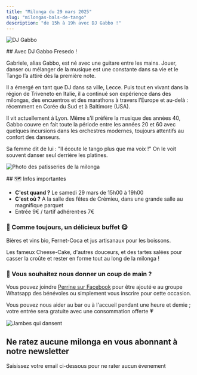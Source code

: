 ```yaml
---
title: "Milonga du 29 mars 2025"
slug: "milongas-bals-de-tango"
description: "de 15h à 19h avec DJ Gabbo !"
---
```



<Container>

<TextWithImage order="imageText">

<Image
  src="/img/photos/djs/gabbo.png"
  width={400}
  height={700}
  format="webp"
  alt="DJ Gabbo"
  class="mb-8 mx-auto"
  slot="content1"
/>

<section slot='content2'>
## Avec DJ Gabbo Fresedo !

Gabriele, alias Gabbo, est né avec une guitare entre les mains. Jouer, danser ou mélanger de la musique est une constante dans sa vie et le Tango l’a attiré dès la première note.

Il a émergé en tant que DJ dans sa ville, Lecce. Puis tout en vivant dans la région de Triveneto en Italie, il a continué son expérience dans des milongas, des encuentros et des marathons à travers l’Europe et au-delà : récemment en Corée du Sud et à Baltimore (USA).

Il vit actuellement à Lyon. Même s’il préfère la musique des années 40, Gabbo couvre en fait toute la période entre les années 20 et 60 avec quelques incursions dans les orchestres modernes, toujours attentifs au confort des danseurs.

Sa femme dit de lui : "Il écoute le tango plus que ma voix !" On le voit souvent danser seul derrière les platines.

</section>
</TextWithImage>

<TextWithImage order="imageText">

<Image
  src="/img/photos/buffet.png"
  width={400}
  height={700}
  format="webp"
  alt="Photo des patisseries de la milonga"
  class="mb-8 mx-auto"
  slot="content2"
/>

<section slot='content1'>
## 🗺️ Infos importantes

- **C'est quand ?** Le samedi 29 mars de 15h00 à 19h00
- **C'est où ?** A la salle des fêtes de Crémieu, dans une grande salle au magnifique parquet
- Entrée 9€ / tartif adhérent·es 7€

<h3 class="mt-4">🍰 Comme toujours, un délicieux buffet 😋</h3>

Bières et vins bio, Fernet-Coca et jus artisanaux pour les boissons.

Les fameux Cheese-Cake, d'autres douceurs, et des tartes salées pour casser la croûte et rester en forme tout au long de la milonga !

<h3 class="mt-4">👋 Vous souhaitez nous donner un coup de main ?</h3>

Vous pouvez joindre [Perrine sur Facebook](https://www.facebook.com/perrine.reinisch) pour être ajouté·e au groupe Whatsapp des bénévoles ou simplement vous inscrire pour cette occasion.

Vous pouvez nous aider au bar ou à l'accueil pendant une heure et demie ; votre entrée sera gratuite avec une consommation offerte 💗

</section>
</TextWithImage>

<TextWithImage order="imageText">

<Image
  slot="content1"
  src="/img/photos/newsletter.jpg"
  width={800}
  height={500}
  format="webp"
  alt="Jambes qui dansent"
/>

<section slot='content2'>
<h2>Ne ratez aucune milonga en vous abonnant à notre newsletter</h2>

<p>Saisissez votre email ci-dessous pour ne rater aucun évenement</p>
<div class="ml-embedded form-container text-dark" data-form="eVDGbP" />

</section>
</TextWithImage>

</Container>
